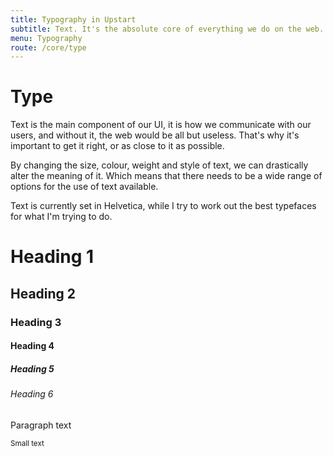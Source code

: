 ```yaml
---
title: Typography in Upstart
subtitle: Text. It's the absolute core of everything we do on the web.
menu: Typography
route: /core/type
---
```



# Type

Text is the main component of our UI, it is how we communicate with our users, 
and without it, the web would be all but useless. That's why it's important to 
get it right, or as close to it as possible.

By changing the size, colour, weight and style of text, we can drastically alter
the meaning of it. Which means that there needs to be a wide range of options for
the use of text available.

Text is currently set in Helvetica, while I try to work out the best typefaces
for what I'm trying to do.

<Card border darkMode>
  <h1>Heading 1</h1>
  <h2>Heading 2</h2>
  <h3>Heading 3</h3>
  <h4>Heading 4</h4>
  <h5>Heading 5</h5>
  <h6>Heading 6</h6>
  <p>Paragraph text</p>
  <small>Small text</small>
</Card>